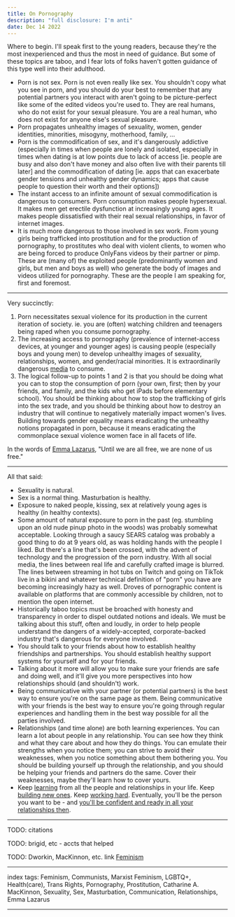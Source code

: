 ```yaml
---
title: On Pornography
description: "full disclosure: I'm anti"
date: Dec 14 2022
---
```


Where to begin. I'll speak first to the young readers, because they're the most inexperienced and thus the most in need of guidance. But some of these topics are taboo, and I fear lots of folks haven't gotten guidance of this type well into their adulthood.

- Porn is not sex. Porn is not even really like sex. You shouldn't copy what you see in porn, and you should do your best to remember that any potential partners you interact with aren't going to be picture-perfect like some of the edited videos you're used to. They are real humans, who do not exist for your sexual pleasure. You are a real human, who does not exist for anyone else's sexual pleasure.
- Porn propagates unhealthy images of sexuality, women, gender identities, minorities, misogyny, motherhood, family, ...
- Porn is the commodification of sex, and it's dangerously addictive (especially in times when people are lonely and isolated, especially in times when dating is at low points due to lack of access [ie. people are busy and also don't have money and also often live with their parents till later] and the commodification of dating [ie. apps that can exacerbate gender tensions and unhealthy gender dynamics; apps that cause people to question their worth and their options])
- The instant access to an infinite amount of sexual commodification is dangerous to consumers. Porn consumption makes people hypersexual. It makes men get erectile dysfunction at increasingly young ages. It makes people dissatisfied with their real sexual relationships, in favor of internet images.
- It is much more dangerous to those involved in sex work. From young girls being trafficked into prostitution and for the production of pornography, to prostitutes who deal with violent clients, to women who are being forced to produce OnlyFans videos by their partner or pimp. These are (many of) the exploited people (predominantly women and girls, but men and boys as well) who generate the body of images and videos utilized for pornography. These are the people I am speaking for, first and foremost.

---

Very succinctly:

1) Porn necessitates sexual violence for its production in the current iteration of society. ie. you are (often) watching children and teenagers being raped when you consume pornography.
2) The increasing access to pornography (prevalence of internet-access devices, at younger and younger ages) is causing people (especially boys and young men) to develop unhealthy images of sexuality, relationships, women, and gender/racial minorities. It is extraordinarily dangerous [media](/posts/on-media) to consume.
3) The logical follow-up to points 1 and 2 is that you should be doing what you can to stop the consumption of porn (your own, first; then by your friends, and family, and the kids who get iPads before elementary school). You should be thinking about how to stop the trafficking of girls into the sex trade, and you should be thinking about how to destroy an industry that will continue to negatively materially impact women's lives. Building towards gender equality means eradicating the unhealthy notions propagated in porn, because it means eradicating the commonplace sexual violence women face in all facets of life.

In the words of [Emma Lazarus](https://en.wikipedia.org/wiki/Emma_Lazarus), "Until we are all free, we are none of us free."

---

All that said:
- Sexuality is natural.
- Sex is a normal thing. Masturbation is healthy.
- Exposure to naked people, kissing, sex at relatively young ages is healthy (in healthy contexts).
- Some amount of natural exposure to porn in the past (eg. stumbling upon an old nude pinup photo in the woods) was probably somewhat acceptable. Looking through a saucy SEARS catalog was probably a good thing to do at 9 years old, as was holding hands with the people I liked. But there's a line that's been crossed, with the advent of technology and the progression of the porn industry. With all social media, the lines between real life and carefully crafted image is blurred. The lines between streaming in hot tubs on Twitch and going on TikTok live in a bikini and whatever technical definition of "porn" you have are becoming increasingly hazy as well. Droves of pornographic content is available on platforms that are commonly accessible by children, not to mention the open internet.
- Historically taboo topics must be broached with honesty and transparency in order to dispel outdated notions and ideals. We must be talking about this stuff, often and loudly, in order to help people understand the dangers of a widely-accepted, corporate-backed industry that's dangerous for everyone involved.
- You should talk to your friends about how to establish healthy friendships and partnerships. You should establish healthy support systems for yourself and for your friends.
- Talking about it more will allow you to make sure your friends are safe and doing well, and it'll give you more perspectives into how relationships should (and shouldn't) work.
- Being communicative with your partner (or potential partners) is the best way to ensure you're on the same page as them. Being communicative with your friends is the best way to ensure you're going through regular experiences and handling them in the best way possible for all the parties involved.
- Relationships (and time alone) are both learning experiences. You can learn a lot about people in any relationship. You can see how they think and what they care about and how they do things. You can emulate their strengths when you notice them; you can strive to avoid their weaknesses, when you notice something about them bothering you. You should be building yourself up through the relationship, and you should be helping your friends and partners do the same. Cover their weaknesses, maybe they'll learn how to cover yours.
- Keep [learning](/posts/on-learning) from all the people and relationships in your life. Keep [building new ones](/posts/on-uniting). Keep [working hard](/posts/on-organizing). Eventually, you'll be the person you want to be - and [you'll be confident and ready in all your relationships then](/posts/on-meditations).

---

TODO: citations

TODO: brigid, etc - accts that helped

TODO: Dworkin, MacKinnon, etc. link [Feminism](/posts/on-feminism)

---

index tags: Feminism, Communists, Marxist Feminism, LGBTQ+, Health(care), Trans Rights, Pornography, Prostitution, Catharine A. MacKinnon, Sexuality, Sex, Masturbation, Communication, Relationships, Emma Lazarus

---
